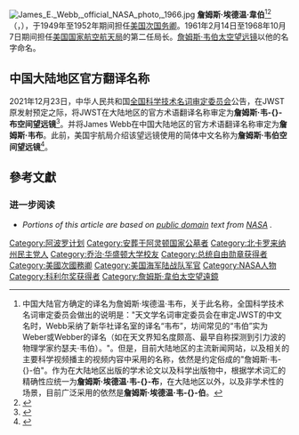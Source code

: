 {{noteTA
|G1=People
|G2=Country
}}
[[File:James_E._Webb,_official_NASA_photo,_1966.jpg|right]]
'''詹姆斯·埃德温·韋伯'''<ref>中国大陆官方确定的译名为詹姆斯·埃德温·韦布，关于此名称，全国科学技术名词审定委员会做出的说明是："天文学名词审定委员会在审定JWST的中文名时，Webb采纳了新华社译名室的译名“韦布”，坊间常见的“韦伯”实为Weber或Webber的译名（如在天文界知名度颇高、最早自称探测到引力波的物理学家约瑟夫·韦伯）。"。但是，目前大陆地区的主流新闻网站，以及相关的主要科学视频播主的视频内容中采用的名称，依然是约定俗成的"詹姆斯·韦-{}-伯"。作为在大陆地区出版的学术论文以及科学出版物中，根据学术词汇的精确性应统一为'''詹姆斯·埃德温·韦-{}-布'''，在大陆地区以外，以及非学术性的场景，目前广泛采用的依然是'''詹姆斯·埃德温·韦-{}-伯'''。</ref><ref>{{cite web |author1=全国科学技术名词审定委员会 |title=中國全國科學技術名詞審定委員會對簡體中文名稱定名的說明 |url=https://www.termonline.cn/article/1473927052838158338 |website=全国科学技术名词审定委员会 |accessdate=2021-12-23 |archive-date=2022-01-11 |archive-url=https://web.archive.org/web/20220111004547/https://www.termonline.cn/article/1473927052838158338 |dead-url=no }}</ref>（{{lang-en|James Edwin Webb}}，{{bd|1906年|10月7日|1992年|3月27日|Webb}}），于1949年至1952年期间担任[[美国次国务卿|美国次国务卿]]。1961年2月14日至1968年10月7日期间担任[[美国国家航空航天局|美国国家航空航天局]]的第二任局长。[[詹姆斯·韦伯太空望远镜|詹姆斯·韦伯太空望远镜]]以他的名字命名。

== 中国大陆地区官方翻译名称 ==
2021年12月23日，中华人民共和国[[全国科学技术名词审定委员会|全国科学技术名词审定委员会]]公告，在JWST原发射预定之际，将JWST在大陆地区的官方术语翻译名称审定为'''詹姆斯·韦-{}-布空间望远镜'''<ref>{{cite web |author1=全国科学技术名词审定委员会 |title=哈勃望远镜“继任者”中文定名为“詹姆斯·韦布空间望远镜” |url=http://www.cnterm.cn/xwdt/tzgg/202112/t20211223_676526.html |website=全国科学技术名词审定委员会 |publisher=天文学名词审定委员会 |accessdate=2021-12-23 |archive-date=2022-01-11 |archive-url=https://web.archive.org/web/20220111000129/http://www.cnterm.cn/xwdt/tzgg/202112/t20211223_676526.html |dead-url=no }}</ref>。并将James Webb在中国大陆地区的官方术语翻译名称审定为'''詹姆斯·韦布'''。此前，美国宇航局介绍该望远镜使用的简体中文名称为'''詹姆斯·韦伯空间望远镜'''<ref>{{cite web |author1=nasa |title=詹姆斯·韦伯太空望远镜 |url=https://jwst.nasa.gov/content/features/keyFactsInternational/postcards/postcard_simplifiedchinese.pdf |website=NASA |publisher=NASA |accessdate=2021-12-28 |archive-date=2021-12-29 |archive-url=https://web.archive.org/web/20211229042602/https://www.jwst.nasa.gov/content/features/keyFactsInternational/postcards/postcard_simplifiedchinese.pdf |dead-url=no }}</ref>。

== 參考文獻 ==
{{Reflist}}

=== 进一步阅读 ===
* ''Portions of this article are based on [[public_domain|public domain]] text from [http://www.hq.nasa.gov/office/pao/History/Biographies/webb.html NASA] {{Wayback|url=http://www.hq.nasa.gov/office/pao/History/Biographies/webb.html |date=20210429034218 }}.''
{{NASAadmin}}
{{Authority control}}
{{DEFAULTSORT: Webb, James}}
[[Category:阿波罗计划|Category:阿波罗计划]]
[[Category:安葬于阿灵顿国家公墓者|Category:安葬于阿灵顿国家公墓者]]
[[Category:北卡罗来纳州民主党人|Category:北卡罗来纳州民主党人]]
[[Category:乔治·华盛顿大学校友|Category:乔治·华盛顿大学校友]]
[[Category:总统自由勋章获得者|Category:总统自由勋章获得者]]
[[Category:美國次國務卿|Category:美國次國務卿]]
[[Category:美国海军陆战队军官|Category:美国海军陆战队军官]]
[[Category:NASA人物|Category:NASA人物]]
[[Category:科利尔奖获得者|Category:科利尔奖获得者]]
[[Category:詹姆斯·韋伯太空望遠鏡|Category:詹姆斯·韋伯太空望遠鏡]]